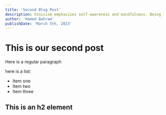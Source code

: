 ```yaml
---
title: 'Second Blog Post'
description: Stoicism emphasizes self-awareness and mindfulness. Being aware of your emotions, including anger, allows you to address them more effectively.
author: 'Hamed Bahram'
publishDate: 'March 5th, 2023'
---
```


# This is our second post

Here is a regular paragraph

here is a list:

- Item one
- Item two
- Item three

## This is an h2 element

